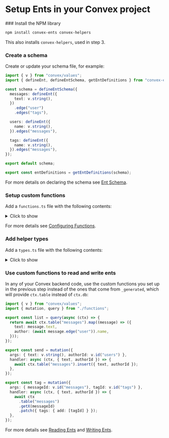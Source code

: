 
# Setup Ents in your Convex project

<Steps>
### Install the NPM library
 
```sh
npm install convex-ents convex-helpers
```

This also installs `convex-helpers`, used in step 3.

### Create a schema

Create or update your schema file, for example:

```ts filename="convex/schema.ts"
import { v } from "convex/values";
import { defineEnt, defineEntSchema, getEntDefinitions } from "convex-ents";

const schema = defineEntSchema({
  messages: defineEnt({
    text: v.string(),
  })
    .edge("user")
    .edges("tags"),

  users: defineEnt({
    name: v.string(),
  }).edges("messages"),

  tags: defineEnt({
    name: v.string(),
  }).edges("messages"),
});

export default schema;

export const entDefinitions = getEntDefinitions(schema);
```

For more details on declaring the schema see [Ent Schema](/schema).

### Setup custom functions

Add a `functions.ts` file with the following contents:

<details>
<summary>Click to show</summary>

```ts filename="convex/functions.ts"
import {
  customCtx,
  customMutation,
  customQuery,
} from "convex-helpers/server/customFunctions";
import {
  query as baseQuery,
  mutation as baseMutation,
  internalQuery as baseInternalQuery,
  internalMutation as baseInternalMutation,
} from "./_generated/server";
import { entsReaderFactory, entsWriterFactory } from "./ents/functions";
import { entDefinitions } from "./schema";

export const query = customQuery(
  baseQuery,
  customCtx(async (ctx) => {
    return {
      table: entsReaderFactory(ctx, entDefinitions),
      db: undefined,
    };
  })
);

export const internalQuery = customQuery(
  baseInternalQuery,
  customCtx(async (ctx) => {
    return {
      table: entsReaderFactory(ctx, entDefinitions),
      db: undefined,
    };
  })
);

export const mutation = customMutation(
  baseMutation,
  customCtx(async (ctx) => {
    return {
      table: entsWriterFactory(ctx, entDefinitions),
      db: undefined,
    };
  })
);

export const internalMutation = customMutation(
  baseInternalMutation,
  customCtx(async (ctx) => {
    return {
      table: entsWriterFactory(ctx, entDefinitions),
      db: undefined,
    };
  })
);
```

</details>

For more details see [Configuring Functions](/setup/config).

### Add helper types

Add a `types.ts` file with the following contents:

<details>
<summary>Click to show</summary>

```ts filename="convex/types.ts"
import { GenericEnt, GenericEntWriter } from "convex-ents";
import { DataModel, TableNames } from "./_generated/dataModel";
import { entDefinitions } from "./schema";

export type Ent<TableName extends TableNames> = GenericEnt<
  DataModel,
  typeof entDefinitions,
  TableName
>;
export type EntWriter<TableName extends TableNames> = GenericEntWriter<
  DataModel,
  typeof entDefinitions,
  TableName
>;
```

</details>

### Use custom functions to read and write ents

In any of your Convex backend code, use the custom functions you set up in the
previous step instead of the ones that come from `_generated`, which will
provide `ctx.table` instead of `ctx.db`:

```ts filename="convex/messages.ts"
import { v } from "convex/values";
import { mutation, query } from "./functions";

export const list = query(async (ctx) => {
  return await ctx.table("messages").map((message) => ({
    text: message.text,
    author: (await message.edge("user")).name,
  }));
});

export const send = mutation({
  args: { text: v.string(), authorId: v.id("users") },
  handler: async (ctx, { text, authorId }) => {
    await ctx.table("messages").insert({ text, authorId });
  },
});

export const tag = mutation({
  args: { messageId: v.id("messages"), tagId: v.id("tags") },
  handler: async (ctx, { text, authorId }) => {
    await ctx
      .table("messages")
      .getX(messageId)
      .patch({ tags: { add: [tagId] } });
  },
});
```

For more details see [Reading Ents](/read) and [Writing Ents](/write).

</Steps>
